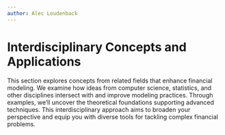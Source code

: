 ```yaml
---
author: Alec Loudenback
---
```


# Interdisciplinary Concepts and Applications

This section explores concepts from related fields that enhance financial modeling. We examine how ideas from computer science, statistics, and other disciplines intersect with and improve modeling practices. Through examples, we'll uncover the theoretical foundations supporting advanced techniques. This interdisciplinary approach aims to broaden your perspective and equip you with diverse tools for tackling complex financial problems.